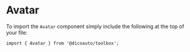 
<Meta
  title="Toolbox/Avatar"
  component={Avatar}
/>

# Avatar

To import the `Avatar` component simply include the following at the top of your file:

```
import { Avatar } from '@dicoauto/toolbox';
```

<Canvas>
  <Story name="Default">
    <div className="flex space-x-2">
      <Avatar
        link="https://i.pravatar.cc/150?u=08188"
        alt="Mike"
      />
      <Avatar
        link="https://i.pravatar.cc/150?u=47110"
        alt="Nora"
      />
      <Avatar
        link="https://i.pravatar.cc/150?u=08122"
        alt="Bamia"
      />
    </div>
  </Story>
</Canvas>

<Canvas>
  <Story name="Different border colors">
    <div className="flex space-x-2">
      <Avatar
        link="https://i.pravatar.cc/150?u=08188"
        alt="Mike"
        border="border-toolbox-feedback-red"
      />
      <Avatar
        link="https://i.pravatar.cc/150?u=47110"
        alt="Nora"
        border="border-toolbox-feedback-orange"
      />
      <Avatar
        link="https://i.pravatar.cc/150?u=08122"
        alt="Bamia"
        border="border-toolbox-feedback-green"
      />
    </div>
  </Story>
</Canvas>

<Canvas>
  <Story name="Different sizes">
    <div className="flex space-x-2">
      <Avatar
        link="https://i.pravatar.cc/150?u=08188"
        alt="Mike"
        size="s"
      />
      <Avatar
        link="https://i.pravatar.cc/150?u=47110"
        alt="Nora"
        size="m"
      />
      <Avatar
        link="https://i.pravatar.cc/150?u=08122"
        alt="Bamia"
        size="lg"
      />
      <Avatar
        link="https://i.pravatar.cc/150?u=044589"
        alt="Emma"
        size="xl"
      />
    </div>
  </Story>
</Canvas>

<Canvas>
  <Story name="With state">
    <div className="flex space-x-2">
      <Avatar
        link="https://i.pravatar.cc/150?u=08188"
        alt="Mike"
        state="bg-toolbox-feedback-green"
      />
      <Avatar
        link="https://i.pravatar.cc/150?u=47110"
        alt="Nora"
        state="bg-toolbox-feedback-orange"
      />
      <Avatar
        link="https://i.pravatar.cc/150?u=08122"
        alt="Bamia"
        state="bg-toolbox-feedback-red"
      />
    </div>
  </Story>
</Canvas>

<Canvas>
  <Story name="With badges">
    <div className="flex space-x-2">
      <Avatar
        link="https://i.pravatar.cc/150?u=08188"
        alt="Mike"
        badge={1}
      />
      <Avatar
        link="https://i.pravatar.cc/150?u=47110"
        alt="Nora"
        badge={25}
      />
      <Avatar
        link="https://i.pravatar.cc/150?u=08122"
        alt="Bamia"
        badge={999}
      />
    </div>
  </Story>
</Canvas>
